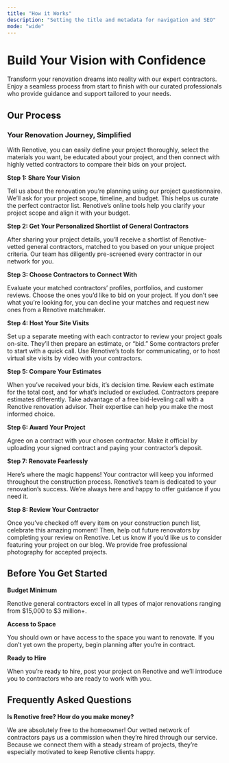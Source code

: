 ```yaml
---
title: "How it Works"
description: "Setting the title and metadata for navigation and SEO"
mode: "wide"
---
```


# Build Your Vision with Confidence

Transform your renovation dreams into reality with our expert contractors. Enjoy a seamless process from start to finish with our curated professionals who provide guidance and support tailored to your needs.

## Our Process

### Your Renovation Journey, Simplified

With Renotive, you can easily define your project thoroughly, select the materials you want, be educated about your project, and then connect with highly vetted contractors to compare their bids on your project.

**Step 1: Share Your Vision**

Tell us about the renovation you’re planning using our project questionnaire. We’ll ask for your project scope, timeline, and budget. This helps us curate the perfect contractor list. Renotive’s online tools help you clarify your project scope and align it with your budget.

**Step 2: Get Your Personalized Shortlist of General Contractors**

After sharing your project details, you’ll receive a shortlist of Renotive-vetted general contractors, matched to you based on your unique project criteria. Our team has diligently pre-screened every contractor in our network for you.

**Step 3: Choose Contractors to Connect With**

Evaluate your matched contractors’ profiles, portfolios, and customer reviews. Choose the ones you’d like to bid on your project. If you don’t see what you’re looking for, you can decline your matches and request new ones from a Renotive matchmaker.

**Step 4: Host Your Site Visits**

Set up a separate meeting with each contractor to review your project goals on-site. They’ll then prepare an estimate, or “bid.” Some contractors prefer to start with a quick call. Use Renotive’s tools for communicating, or to host virtual site visits by video with your contractors.

**Step 5: Compare Your Estimates**

When you’ve received your bids, it’s decision time. Review each estimate for the total cost, and for what’s included or excluded. Contractors prepare estimates differently. Take advantage of a free bid-leveling call with a Renotive renovation advisor. Their expertise can help you make the most informed choice.

**Step 6: Award Your Project**

Agree on a contract with your chosen contractor. Make it official by uploading your signed contract and paying your contractor’s deposit.

**Step 7: Renovate Fearlessly**

Here’s where the magic happens! Your contractor will keep you informed throughout the construction process. Renotive’s team is dedicated to your renovation’s success. We’re always here and happy to offer guidance if you need it.

**Step 8: Review Your Contractor**

Once you’ve checked off every item on your construction punch list, celebrate this amazing moment! Then, help out future renovators by completing your review on Renotive. Let us know if you’d like us to consider featuring your project on our blog. We provide free professional photography for accepted projects.

## Before You Get Started

**Budget Minimum**

Renotive general contractors excel in all types of major renovations ranging from $15,000 to $3 million+.

**Access to Space**

You should own or have access to the space you want to renovate. If you don’t yet own the property, begin planning after you’re in contract.

**Ready to Hire**

When you’re ready to hire, post your project on Renotive and we’ll introduce you to contractors who are ready to work with you.

## Frequently Asked Questions

**Is Renotive free? How do you make money?**

We are absolutely free to the homeowner! Our vetted network of contractors pays us a commission when they’re hired through our service. Because we connect them with a steady stream of projects, they’re especially motivated to keep Renotive clients happy.

